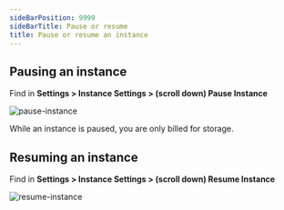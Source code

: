 ```yaml
---
sideBarPosition: 9999
sideBarTitle: Pause or resume
title: Pause or resume an instance
---
```


## Pausing an instance

Find in **Settings > Instance Settings > (scroll down) Pause Instance**

![pause-instance](./pause-instance.png)

While an instance is paused, you are only billed for storage.

## Resuming an instance

Find in **Settings > Instance Settings > (scroll down) Resume Instance**

![resume-instance](./resume-instance.png)
